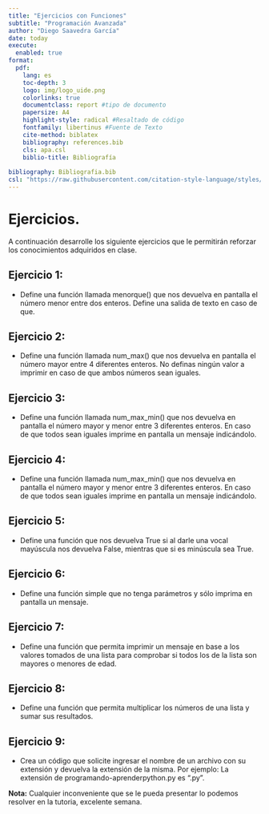 ```yaml
---
title: "Ejercicios con Funciones"
subtitle: "Programación Avanzada"
author: "Diego Saavedra García"
date: today
execute: 
  enabled: true
format: 
  pdf:
    lang: es
    toc-depth: 3
    logo: img/logo_uide.png
    colorlinks: true
    documentclass: report #tipo de documento
    papersize: A4
    highlight-style: radical #Resaltado de código
    fontfamily: libertinus #Fuente de Texto
    cite-method: biblatex
    bibliography: references.bib
    cls: apa.csl
    biblio-title: Bibliografía
    
bibliography: Bibliografia.bib
csl: "https://raw.githubusercontent.com/citation-style-language/styles/master/apa.csl"
---
```


# Ejercicios.

A continuación desarrolle los siguiente ejercicios que le permitirán reforzar los conocimientos adquiridos en clase.

## Ejercicio 1:

-   Define una función llamada menorque() que nos devuelva en pantalla el número menor entre dos enteros. Define una salida de texto en caso de que.

## Ejercicio 2:

-   Define una función llamada num_max() que nos devuelva en pantalla el número mayor entre 4 diferentes enteros. No definas ningún valor a imprimir en caso de que ambos números sean iguales.

## Ejercicio 3:

-   Define una función llamada num_max_min() que nos devuelva en pantalla el número mayor y menor entre 3 diferentes enteros. En caso de que todos sean iguales imprime en pantalla un mensaje indicándolo.

## Ejercicio 4:

-   Define una función llamada num_max_min() que nos devuelva en pantalla el número mayor y menor entre 3 diferentes enteros. En caso de que todos sean iguales imprime en pantalla un mensaje indicándolo.

## Ejercicio 5:

-   Define una función que nos devuelva True si al darle una vocal mayúscula nos devuelva False, mientras que si es minúscula sea True.

## Ejercicio 6:

-   Define una función simple que no tenga parámetros y sólo imprima en pantalla un mensaje.

## Ejercicio 7:

-   Define una función que permita imprimir un mensaje en base a los valores tomados de una lista para comprobar si todos los de la lista son mayores o menores de edad.

## Ejercicio 8:

-   Define una función que permita multiplicar los números de una lista y sumar sus resultados.

## Ejercicio 9:

-   Crea un código que solicite ingresar el nombre de un archivo con su extensión y devuelva la extensión de la misma. Por ejemplo: La extensión de programando-aprenderpython.py es ".py".

**Nota:** Cualquier inconveniente que se le pueda presentar lo podemos resolver en la tutoria, excelente semana.

